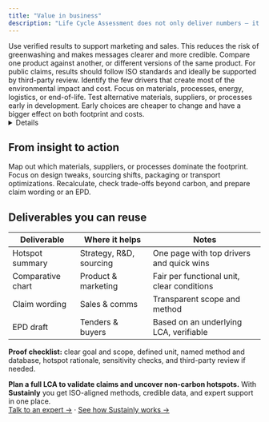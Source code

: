 ```yaml
---
title: "Value in business"
description: "Life Cycle Assessment does not only deliver numbers – it delivers decisions. It helps teams see where the real impacts are, compare fairly, and build credible evidence for both internal strategy and external communication."
---
```


<Tabs>
  <Tab title="Communicate with confidence">
    Use verified results to support marketing and sales. This reduces the risk of greenwashing and makes messages clearer and more credible.
  </Tab>
  <Tab title="Comparative LCAs">
    Compare one product against another, or different versions of the same product. For public claims, results should follow ISO standards and ideally be supported by third-party review.
  </Tab>
  <Tab title="Hotspot analysis">
    Identify the few drivers that create most of the environmental impact and cost. Focus on materials, processes, energy, logistics, or end-of-life.
  </Tab>
  <Tab title="Design & R&D guidance">
    Test alternative materials, suppliers, or processes early in development. Early choices are cheaper to change and have a bigger effect on both footprint and costs.
  </Tab>
</Tabs>

<Details title="Also powerful for procurement and compliance">
  Many public tenders and buyer requests require LCA-based documentation such as Environmental Product Declarations (EPDs). A transparent scope, unit, and recognized method make compliance smoother and increase win-rates.
</Details>

## From insight to action

<Steps>
  <Step title="Identify top 3 hotspots">
    Map out which materials, suppliers, or processes dominate the footprint.
  </Step>
  <Step title="Pick high-leverage changes">
    Focus on design tweaks, sourcing shifts, packaging or transport optimizations.
  </Step>
  <Step title="Validate and communicate">
    Recalculate, check trade-offs beyond carbon, and prepare claim wording or an EPD.
  </Step>
</Steps>

## Deliverables you can reuse

| Deliverable       | Where it helps          | Notes                                      |
| ----------------- | ----------------------- | ------------------------------------------ |
| Hotspot summary   | Strategy, R&D, sourcing | One page with top drivers and quick wins   |
| Comparative chart | Product & marketing     | Fair per functional unit, clear conditions |
| Claim wording     | Sales & comms           | Transparent scope and method               |
| EPD draft         | Tenders & buyers        | Based on an underlying LCA, verifiable     |

**Proof checklist:** clear goal and scope, defined unit, named method and database, hotspot rationale, sensitivity checks, and third-party review if needed.

**Plan a full LCA to validate claims and uncover non-carbon hotspots.** With **Sustainly** you get ISO-aligned methods, credible data, and expert support in one place.\
[Talk to an expert →](/contact) · [See how Sustainly works →](/product)
